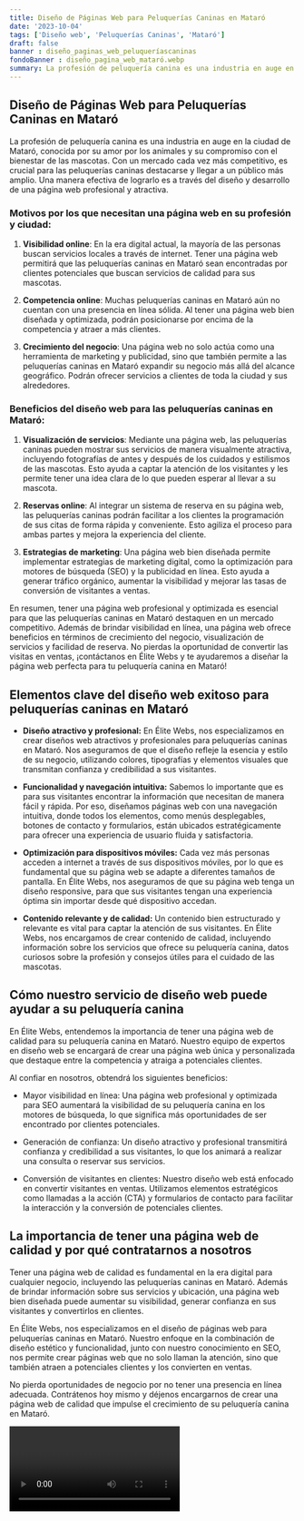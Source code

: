 ```yaml
---
title: Diseño de Páginas Web para Peluquerías Caninas en Mataró
date: '2023-10-04'
tags: ['Diseño web', 'Peluquerías Caninas', 'Mataró']
draft: false
banner : diseño_paginas_web_peluqueríascaninas
fondoBanner : diseño_pagina_web_mataró.webp
summary: La profesión de peluquería canina es una industria en auge en la ciudad de Mataró, conocida por su amor por los animales y su compromiso con el bienestar de las mascotas. Con un mercado cada vez más competitivo, es crucial para las peluquerías caninas destacarse y llegar a un público más amplio. Una manera efectiva de lograrlo es a través del diseño y desarrollo de una página web profesional y atractiva.
---
```


## Diseño de Páginas Web para Peluquerías Caninas en Mataró

La profesión de peluquería canina es una industria en auge en la ciudad de Mataró, conocida por su amor por los animales y su compromiso con el bienestar de las mascotas. Con un mercado cada vez más competitivo, es crucial para las peluquerías caninas destacarse y llegar a un público más amplio. Una manera efectiva de lograrlo es a través del diseño y desarrollo de una página web profesional y atractiva.

### Motivos por los que necesitan una página web en su profesión y ciudad:

1. **Visibilidad online**: En la era digital actual, la mayoría de las personas buscan servicios locales a través de internet. Tener una página web permitirá que las peluquerías caninas en Mataró sean encontradas por clientes potenciales que buscan servicios de calidad para sus mascotas.

2. **Competencia online**: Muchas peluquerías caninas en Mataró aún no cuentan con una presencia en línea sólida. Al tener una página web bien diseñada y optimizada, podrán posicionarse por encima de la competencia y atraer a más clientes.

3. **Crecimiento del negocio**: Una página web no solo actúa como una herramienta de marketing y publicidad, sino que también permite a las peluquerías caninas en Mataró expandir su negocio más allá del alcance geográfico. Podrán ofrecer servicios a clientes de toda la ciudad y sus alrededores.

### Beneficios del diseño web para las peluquerías caninas en Mataró:

1. **Visualización de servicios**: Mediante una página web, las peluquerías caninas pueden mostrar sus servicios de manera visualmente atractiva, incluyendo fotografías de antes y después de los cuidados y estilismos de las mascotas. Esto ayuda a captar la atención de los visitantes y les permite tener una idea clara de lo que pueden esperar al llevar a su mascota.

2. **Reservas online**: Al integrar un sistema de reserva en su página web, las peluquerías caninas podrán facilitar a los clientes la programación de sus citas de forma rápida y conveniente. Esto agiliza el proceso para ambas partes y mejora la experiencia del cliente.

3. **Estrategias de marketing**: Una página web bien diseñada permite implementar estrategias de marketing digital, como la optimización para motores de búsqueda (SEO) y la publicidad en línea. Esto ayuda a generar tráfico orgánico, aumentar la visibilidad y mejorar las tasas de conversión de visitantes a ventas.

En resumen, tener una página web profesional y optimizada es esencial para que las peluquerías caninas en Mataró destaquen en un mercado competitivo. Además de brindar visibilidad en línea, una página web ofrece beneficios en términos de crecimiento del negocio, visualización de servicios y facilidad de reserva. No pierdas la oportunidad de convertir las visitas en ventas, ¡contáctanos en Élite Webs y te ayudaremos a diseñar la página web perfecta para tu peluquería canina en Mataró!

<GifSeo />

<Cta />

## Elementos clave del diseño web exitoso para peluquerías caninas en Mataró

- **Diseño atractivo y profesional:** En Élite Webs, nos especializamos en crear diseños web atractivos y profesionales para peluquerías caninas en Mataró. Nos aseguramos de que el diseño refleje la esencia y estilo de su negocio, utilizando colores, tipografías y elementos visuales que transmitan confianza y credibilidad a sus visitantes.

- **Funcionalidad y navegación intuitiva:** Sabemos lo importante que es para sus visitantes encontrar la información que necesitan de manera fácil y rápida. Por eso, diseñamos páginas web con una navegación intuitiva, donde todos los elementos, como menús desplegables, botones de contacto y formularios, están ubicados estratégicamente para ofrecer una experiencia de usuario fluida y satisfactoria.

- **Optimización para dispositivos móviles:** Cada vez más personas acceden a internet a través de sus dispositivos móviles, por lo que es fundamental que su página web se adapte a diferentes tamaños de pantalla. En Élite Webs, nos aseguramos de que su página web tenga un diseño responsive, para que sus visitantes tengan una experiencia óptima sin importar desde qué dispositivo accedan.

- **Contenido relevante y de calidad:** Un contenido bien estructurado y relevante es vital para captar la atención de sus visitantes. En Élite Webs, nos encargamos de crear contenido de calidad, incluyendo información sobre los servicios que ofrece su peluquería canina, datos curiosos sobre la profesión y consejos útiles para el cuidado de las mascotas.

## Cómo nuestro servicio de diseño web puede ayudar a su peluquería canina

En Élite Webs, entendemos la importancia de tener una página web de calidad para su peluquería canina en Mataró. Nuestro equipo de expertos en diseño web se encargará de crear una página web única y personalizada que destaque entre la competencia y atraiga a potenciales clientes.

Al confiar en nosotros, obtendrá los siguientes beneficios:

- Mayor visibilidad en línea: Una página web profesional y optimizada para SEO aumentará la visibilidad de su peluquería canina en los motores de búsqueda, lo que significa más oportunidades de ser encontrado por clientes potenciales.

- Generación de confianza: Un diseño atractivo y profesional transmitirá confianza y credibilidad a sus visitantes, lo que los animará a realizar una consulta o reservar sus servicios.

- Conversión de visitantes en clientes: Nuestro diseño web está enfocado en convertir visitantes en ventas. Utilizamos elementos estratégicos como llamadas a la acción (CTA) y formularios de contacto para facilitar la interacción y la conversión de potenciales clientes.

## La importancia de tener una página web de calidad y por qué contratarnos a nosotros

Tener una página web de calidad es fundamental en la era digital para cualquier negocio, incluyendo las peluquerías caninas en Mataró. Además de brindar información sobre sus servicios y ubicación, una página web bien diseñada puede aumentar su visibilidad, generar confianza en sus visitantes y convertirlos en clientes.

En Élite Webs, nos especializamos en el diseño de páginas web para peluquerías caninas en Mataró. Nuestro enfoque en la combinación de diseño estético y funcionalidad, junto con nuestro conocimiento en SEO, nos permite crear páginas web que no solo llaman la atención, sino que también atraen a potenciales clientes y los convierten en ventas.

No pierda oportunidades de negocio por no tener una presencia en línea adecuada. Contrátenos hoy mismo y déjenos encargarnos de crear una página web de calidad que impulse el crecimiento de su peluquería canina en Mataró.

<Video />

<CtaBot job='Peluquerías Caninas' city='Mataró'/>

<Gmaps query='Mataró+españa+maps' />